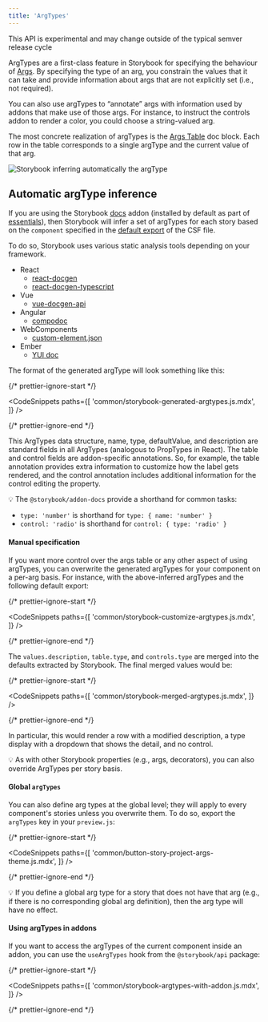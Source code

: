 ```yaml
---
title: 'ArgTypes'
---
```


<div class="aside">

This API is experimental and may change outside of the typical semver release cycle

</div>

ArgTypes are a first-class feature in Storybook for specifying the behaviour of [Args](../writing-stories/args.mdx). By specifying the type of an arg, you constrain the values that it can take and provide information about args that are not explicitly set (i.e., not required).

You can also use argTypes to “annotate” args with information used by addons that make use of those args. For instance, to instruct the controls addon to render a color, you could choose a string-valued arg.

The most concrete realization of argTypes is the [Args Table](../writing-docs/doc-block-argstable.mdx) doc block. Each row in the table corresponds to a single argType and the current value of that arg.

![Storybook inferring automatically the argType](./argstable.png)

## Automatic argType inference

If you are using the Storybook [docs](../writing-docs/introduction.mdx) addon (installed by default as part of [essentials](../essentials/introduction.mdx)), then Storybook will infer a set of argTypes for each story based on the `component` specified in the [default export](./csf.mdx#default-export) of the CSF file.

To do so, Storybook uses various static analysis tools depending on your framework.

- React
  - [react-docgen](https://github.com/reactjs/react-docgen)
  - [react-docgen-typescript](https://github.com/styleguidist/react-docgen-typescript)
- Vue
  - [vue-docgen-api](https://github.com/vue-styleguidist/vue-styleguidist/tree/dev/packages/vue-docgen-api)
- Angular
  - [compodoc](https://compodoc.app/)
- WebComponents
  - [custom-element.json](https://github.com/webcomponents/custom-elements-json)
- Ember
  - [YUI doc](https://github.com/ember-learn/ember-cli-addon-docs-yuidoc#documenting-components)

The format of the generated argType will look something like this:

{/* prettier-ignore-start */}

<CodeSnippets
  paths={[
    'common/storybook-generated-argtypes.js.mdx',
  ]}
/>

{/* prettier-ignore-end */}

This ArgTypes data structure, name, type, defaultValue, and description are standard fields in all ArgTypes (analogous to PropTypes in React). The table and control fields are addon-specific annotations. So, for example, the table annotation provides extra information to customize how the label gets rendered, and the control annotation includes additional information for the control editing the property.

<div class="aside">

💡 The `@storybook/addon-docs` provide a shorthand for common tasks:

- `type: 'number'` is shorthand for `type: { name: 'number' }`
- `control: 'radio'` is shorthand for `control: { type: 'radio' }`

</div>

#### Manual specification

If you want more control over the args table or any other aspect of using argTypes, you can overwrite the generated argTypes for your component on a per-arg basis. For instance, with the above-inferred argTypes and the following default export:

{/* prettier-ignore-start */}

<CodeSnippets
  paths={[
    'common/storybook-customize-argtypes.js.mdx',
  ]}
/>

{/* prettier-ignore-end */}

The `values.description`, `table.type`, and `controls.type` are merged into the defaults extracted by Storybook. The final merged values would be:

{/* prettier-ignore-start */}

<CodeSnippets
  paths={[
    'common/storybook-merged-argtypes.js.mdx',
  ]}
/>

{/* prettier-ignore-end */}

In particular, this would render a row with a modified description, a type display with a dropdown that shows the detail, and no control.

<div class="aside">
💡 As with other Storybook properties (e.g., args, decorators), you can also override ArgTypes per story basis.
</div>

#### Global `argTypes`

You can also define arg types at the global level; they will apply to every component's stories unless you overwrite them. To do so, export the `argTypes` key in your `preview.js`:

{/* prettier-ignore-start */}

<CodeSnippets
  paths={[
    'common/button-story-project-args-theme.js.mdx',
  ]}
/>

{/* prettier-ignore-end */}

<div class="aside">
💡 If you define a global arg type for a story that does not have that arg (e.g., if there is no corresponding global arg definition), then the arg type will have no effect.
</div>

#### Using argTypes in addons

If you want to access the argTypes of the current component inside an addon, you can use the `useArgTypes` hook from the `@storybook/api` package:

{/* prettier-ignore-start */}

<CodeSnippets
  paths={[
    'common/storybook-argtypes-with-addon.js.mdx',
  ]}
/>

{/* prettier-ignore-end */}
